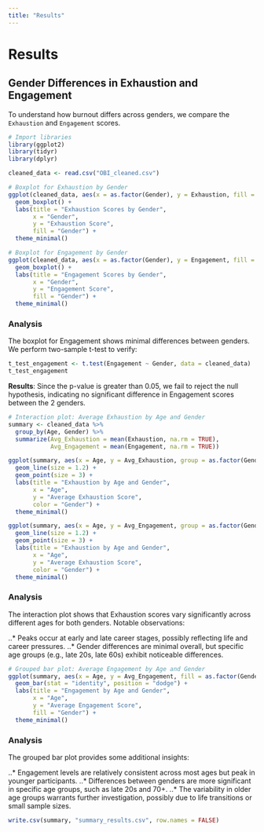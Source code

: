 ```yaml
---
title: "Results"
---
```

# Results


## Gender Differences in Exhaustion and Engagement

To understand how burnout differs across genders, we compare the `Exhaustion` and `Engagement` scores.

```r
# Import libraries
library(ggplot2)
library(tidyr)
library(dplyr)

cleaned_data <- read.csv("OBI_cleaned.csv")

# Boxplot for Exhaustion by Gender
ggplot(cleaned_data, aes(x = as.factor(Gender), y = Exhaustion, fill = as.factor(Gender))) +
  geom_boxplot() +
  labs(title = "Exhaustion Scores by Gender",
       x = "Gender",
       y = "Exhaustion Score",
       fill = "Gender") +
  theme_minimal()

# Boxplot for Engagement by Gender
ggplot(cleaned_data, aes(x = as.factor(Gender), y = Engagement, fill = as.factor(Gender))) +
  geom_boxplot() +
  labs(title = "Engagement Scores by Gender",
       x = "Gender",
       y = "Engagement Score",
       fill = "Gender") +
  theme_minimal()
```
### Analysis
The boxplot for Engagement shows minimal differences between genders. We perform two-sample t-test to verify:

```r
t_test_engagement <- t.test(Engagement ~ Gender, data = cleaned_data)
t_test_engagement
```
**Results**:
Since the p-value is greater than 0.05, we fail to reject the null hypothesis, indicating no significant difference in Engagement scores between the 2 genders.



```r
# Interaction plot: Average Exhaustion by Age and Gender
summary <- cleaned_data %>%
  group_by(Age, Gender) %>%
  summarize(Avg_Exhaustion = mean(Exhaustion, na.rm = TRUE),
            Avg_Engagement = mean(Engagement, na.rm = TRUE))

ggplot(summary, aes(x = Age, y = Avg_Exhaustion, group = as.factor(Gender), color = as.factor(Gender))) +
  geom_line(size = 1.2) +
  geom_point(size = 3) +
  labs(title = "Exhaustion by Age and Gender",
       x = "Age",
       y = "Average Exhaustion Score",
       color = "Gender") +
  theme_minimal()

ggplot(summary, aes(x = Age, y = Avg_Engagement, group = as.factor(Gender), color = as.factor(Gender))) +
  geom_line(size = 1.2) +
  geom_point(size = 3) +
  labs(title = "Exhaustion by Age and Gender",
       x = "Age",
       y = "Average Exhaustion Score",
       color = "Gender") +
  theme_minimal()

```
### Analysis
The interaction plot shows that Exhaustion scores vary significantly across different ages for both genders. Notable observations:

..* Peaks occur at early and late career stages, possibly reflecting life and career pressures.
..* Gender differences are minimal overall, but specific age groups (e.g., late 20s, late 60s) exhibit noticeable differences.


```r

# Grouped bar plot: Average Engagement by Age and Gender
ggplot(summary, aes(x = Age, y = Avg_Engagement, fill = as.factor(Gender))) +
  geom_bar(stat = "identity", position = "dodge") +
  labs(title = "Engagement by Age and Gender",
       x = "Age",
       y = "Average Engagement Score",
       fill = "Gender") +
  theme_minimal()
```
### Analysis
The grouped bar plot provides some additional insights:

..* Engagement levels are relatively consistent across most ages but peak in younger participants.
..* Differences between genders are more significant in specific age groups, such as late 20s and 70+.
..* The variability in older age groups warrants further investigation, possibly due to life transitions or small sample sizes.

```r
write.csv(summary, "summary_results.csv", row.names = FALSE)
```

